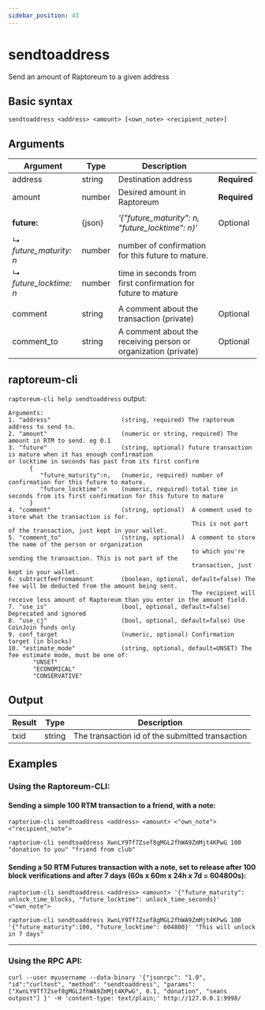 ---
sidebar_position: 43
---

# sendtoaddress

Send an amount of Raptoreum to a given address

## Basic syntax

`sendtoaddress <address> <amount> [<own_note> <recipient_note>]`

## Arguments

| Argument               | Type   | Description                                                    |              |
| ---------------------- | ------ | -------------------------------------------------------------- | ------------ |
| address                | string | Destination address                                            | **Required** |
| amount                 | number | Desired amount in Raptoreum                                    | **Required** |
|                        |        |                                                                |              |
| **future:**            | {json} | _'{"future_maturity": n, "future_locktime": n}'_               | Optional     |
| _↳ future_maturity: n_ | number | number of confirmation for this future to mature.              |              |
| _↳ future_locktime: n_ | number | time in seconds from first confirmation for future to mature   |              |
|                        |        |                                                                |              |
| comment                | string | A comment about the transaction (private)                      | Optional     |
| comment_to             | string | A comment about the receiving person or organization (private) | Optional     |

## raptoreum-cli

`raptoreum-cli help sendtoaddress` output:

```text
Arguments:
1. "address"                    (string, required) The raptoreum address to send to.
2. "amount"                     (numeric or string, required) The amount in RTM to send. eg 0.1
3. "future"                     (string, optional) future transaction is mature when it has enough confirmation                                                      or locktime in seconds has past from its first confirm
      {
         "future_maturity":n,   (numeric, required) number of confirmation for this future to mature.
         "future_locktime":n    (numeric, required) total time in seconds from its first confirmation for this future to mature
      }
4. "comment"                    (string, optional)  A comment used to store what the transaction is for.
                                                    This is not part of the transaction, just kept in your wallet.
5. "comment_to"                 (string, optional)  A comment to store the name of the person or organization
                                                    to which you're sending the transaction. This is not part of the
                                                    transaction, just kept in your wallet.
6. subtractfeefromamount        (boolean, optional, default=false) The fee will be deducted from the amount being sent.
                                                    The recipient will receive less amount of Raptoreum than you enter in the amount field.
7. "use_is"                     (bool, optional, default=false) Deprecated and ignored
8. "use_cj"                     (bool, optional, default=false) Use CoinJoin funds only
9. conf_target                  (numeric, optional) Confirmation target (in blocks)
10. "estimate_mode"             (string, optional, default=UNSET) The fee estimate mode, must be one of:
       "UNSET"
       "ECONOMICAL"
       "CONSERVATIVE"
```

## Output

| Result | Type   | Description                                     |
| ------ | ------ | ----------------------------------------------- |
| txid   | string | The transaction id of the submitted transaction |

## Examples

### Using the Raptoreum-CLI:

#### Sending a simple 100 RTM transaction to a friend, with a note:

`raptorium-cli sendtoaddress <address> <amount> <"own_note"> <"recipient_note">`

`raptorium-cli sendtoaddress XwnLY9Tf7Zsef8gMGL2fhWA9ZmMjt4KPwG 100 "donation to you" "friend from club"`

#### Sending a 50 RTM Futures transaction with a note, set to release after 100 block verifications and after 7 days (60s x 60m x 24h x 7d = 604800s):

`raptorium-cli sendtoaddress <address> <amount> '{"future_maturity": unlock_time_blocks, "future_locktime": unlock_time_seconds}' <"own_note">`

`raptorium-cli sendtoaddress XwnLY9Tf7Zsef8gMGL2fhWA9ZmMjt4KPwG 100 '{"future_maturity":100, "future_locktime": 604800}' "This will unlock in 7 days"`

---

### Using the RPC API:

`curl --user myusername --data-binary '{"jsonrpc": "1.0", "id":"curltest", "method": "sendtoaddress", "params": ["XwnLY9Tf7Zsef8gMGL2fhWA9ZmMjt4KPwG", 0.1, "donation", "seans outpost"] }' -H 'content-type: text/plain;' http://127.0.0.1:9998/`
